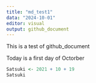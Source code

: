 ```yaml
---
title: "md_test1"
data: "2024-10-01"
editor: visual
output: github_document
---
```


This is a test of github_document

Today is a first day of Octorber

```r
Satsuki <- 2021 + 10 + 19
Satsuki
```
